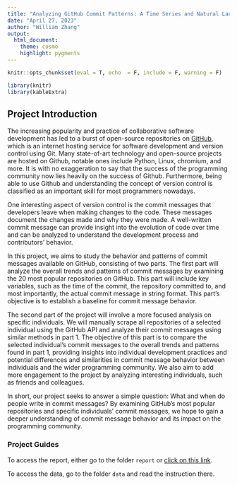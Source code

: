 ```yaml
---
title: "Analyzing GitHub Commit Patterns: A Time Series and Natural Language Processing Approach"
date: "April 27, 2023"
author: "William Zhang"
output:
  html_document:
    theme: cosmo
    highlight: pygments
---
```

```r
knitr::opts_chunk$set(eval = T, echo  = F, include = F, warning = F)
```
```r
library(knitr)
library(kableExtra)
```


## Project Introduction

The increasing popularity and practice of collaborative software development has led to a burst of open-source repositories on [GitHub](https://github.com/), which is an internet hosting service for software development and version control using Git. Many state-of-art technology and open-source projects are hosted on Github, notable ones include Python, Linux, chromium, and more. It is with no exaggeration to say that the success of the programming community now lies heavily on the success of Github. Furthermore, being able to use Github and understanding the concept of version control is classified as an important skill for most programmers nowadays.

One interesting aspect of version control is the commit messages that developers leave when making changes to the code. These messages document the changes made and why they were made. A well-written commit message can provide insight into the evolution of code over time and can be analyzed to understand the development process and contributors' behavior.

In this project, we aims to study the behavior and patterns of commit messages available on GitHub, consisting of two parts. The first part will analyze the overall trends and patterns of commit messages by examining the 20 most popular repositories on GitHub. This part will include key variables, such as the time of the commit, the repository committed to, and most importantly, the actual commit message in string format. This part's objective is to establish a baseline for commit message behavior.

The second part of the project will involve a more focused analysis on specific individuals. We will manually scrape all repositories of a selected individual using the GitHub API and analyze their commit messages using similar methods in part 1. The objective of this part is to compare the selected individual's commit messages to the overall trends and patterns found in part 1, providing insights into individual development practices and potential differences and similarities in commit message behavior between individuals and the wider programming community. We also aim to add more engagement to the project by analyzing interesting individuals, such as friends and colleagues.

In short, our project seeks to answer a simple question: What and when do people write in commit messages? By examining GitHub's most popular repositories and specific individuals' commit messages, we hope to gain a deeper understanding of commit message behavior and its impact on the programming community.

### Project Guides

To access the report, either go to the folder `report` or [click on this link](https://github.com/WilliamQD/JSC370-Website/blob/master/Report/Report.pdf).

To access the data, go to the folder `data` and read the instruction there.

